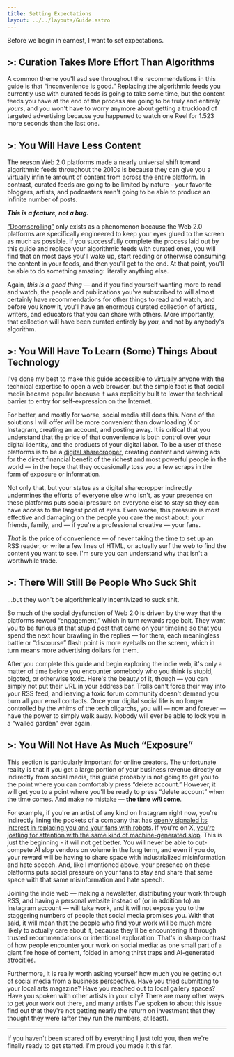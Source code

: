 ```yaml
---
title: Setting Expectations
layout: ../../layouts/Guide.astro
---
```


Before we begin in earnest, I want to set expectations.

## >: Curation Takes More Effort Than Algorithms

A common theme you'll asd see throughout the recommendations in this guide is that “inconvenience is good.” Replacing the <Buzzword definition="Content feeds generated by machine learning algorithms (e.g. TikTok's For You page, X's Home Feed, etc.) instead of manual curation.">algorithmic feeds</Buzzword> you currently use with <Buzzword definition="Content feeds created by manually and intentionally subscribing to different people, publications, and websites.">curated feeds</Buzzword> is going to take some time, but the content feeds you have at the end of the process are going to be truly and entirely *yours*, and you won't have to worry anymore about getting a truckload of targeted advertising because you happened to watch one Reel for 1.523 more seconds than the last one.

## >: You Will Have Less Content

The reason Web 2.0 platforms made a nearly universal shift toward algorithmic feeds throughout the 2010s is because they can give you a virtually infinite amount of content from across the entire platform. In contrast, curated feeds are going to be limited by nature - your favorite bloggers, artists, and podcasters aren't going to be able to produce an infinite number of posts.

***This is a feature, not a bug.***

[“Doomscrolling”](https://en.wikipedia.org/wiki/Doomscrolling) only exists as a phenomenon because the Web 2.0 platforms are specifically engineered to keep your eyes glued to the screen as much as possible. If you successfully complete the process laid out by this guide and replace your algorithmic feeds with curated ones, you will find that on most days you'll wake up, start reading or otherwise consuming the content in your feeds, and then you'll get to the end. At that point, you'll be able to do something amazing: literally anything else.

Again, *this is a good thing* — and if you find yourself wanting more to read and watch, the people and publications you've subscribed to will almost certainly have recommendations for other things to read and watch, and before you know it, you'll have an enormous curated collection of artists, writers, and educators that you can share with others. More importantly, that collection will have been curated entirely by *you*, and not by anybody's algorithm.

## >: You Will Have To Learn (Some) Things About Technology

I've done my best to make this guide accessible to virtually anyone with the technical expertise to open a web browser, but the simple fact is that social media became popular because it was explicitly built to lower the technical barrier to entry for self-expression on the Internet.

For better, and mostly for worse, social media still does this. None of the solutions I will offer will be more convenient than downloading X or Instagram, creating an account, and posting away. It is critical that you understand that the price of that convenience is both control over your digital identity, and the products of your digital labor. To be a user of these platforms is to be a [digital sharecropper](https://www.roughtype.com/?p=634), creating content and viewing ads for the direct financial benefit of the richest and most powerful people in the world — in the hope that they occasionally toss you a few scraps in the form of exposure or information.

Not only that, but your status as a digital sharecropper indirectly undermines the efforts of everyone else who isn't, as your presence on these platforms puts social pressure on everyone else to stay so they can have access to the largest pool of eyes. Even worse, this pressure is most effective and damaging on the people you care the most about: your friends, family, and — if you're a professional creative — your fans.

*That* is the price of convenience — of never taking the time to set up an RSS reader, or write a few lines of HTML, or actually surf the web to find the content you want to see. I'm sure you can understand why that isn't a worthwhile trade.

## >: There Will Still Be People Who Suck Shit
…but they won't be algorithmically incentivized to suck shit.

So much of the social dysfunction of Web 2.0 is driven by the way that the platforms reward “engagement,” which in turn rewards rage bait. They want you to be furious at that stupid post that came on your timeline so that you spend the next hour brawling in the replies — for them, each meaningless battle or “discourse” flash point is more eyeballs on the screen, which in turn means more advertising dollars for them.

After you complete this guide and begin exploring the indie web, it's only a matter of time before you encounter somebody who you think is stupid, bigoted, or otherwise toxic. Here's the beauty of it, though — you can simply not put their URL in your address bar. Trolls can't force their way into your RSS feed, and leaving a toxic forum community doesn't demand you burn all your email contacts. Once your digital social life is no longer controlled by the whims of the tech oligarchs, you will — now and forever — have the power to simply walk away. Nobody will ever be able to lock you in a “walled garden” ever again.  

## >: You Will Not Have As Much “Exposure”
This section is particularly important for online creators. The unfortunate reality is that if you get a large portion of your business revenue directly or indirectly from social media, this guide probably is not going to get you to the point where you can comfortably press “delete account.” However, it will get you to a point where you'll be ready to press “delete account” when the time comes. And make no mistake — **the time *will* come**.

For example, if you're an artist of any kind on Instagram right now, you're indirectly lining the pockets of a company that has [openly signaled its interest in replacing you and your fans with robots](https://www.404media.co/metas-ai-profiles-are-indistinguishable-from-terrible-spam-that-took-over-facebook/). If you're on X, [you're jostling for attention with the same kind of machine-generated slop](https://www.404media.co/hollywood-sign-burning-ai-images-la-wildfire/). This is just the beginning - it will not get better. You will never be able to out-compete AI slop vendors on volume in the long term, and even if you do, your reward will be having to share space with industrialized misinformation and hate speech. And, like I mentioned above, your presence on these platforms puts social pressure on your fans to stay and share that same space with that same misinformation and hate speech.

Joining the indie web — making a newsletter, distributing your work through RSS, and having a personal website instead of (or in addition to) an Instagram account — will take work, and it will not expose you to the staggering numbers of people that social media promises you. With that said, it will mean that the people who find your work will be much more likely to actually care about it, because they'll be encountering it through trusted recommendations or intentional exploration. That's in sharp contrast of how people encounter your work on social media: as one small part of a giant fire hose of content, folded in among thirst traps and AI-generated atrocities. 

Furthermore, it is really worth asking yourself how much you're getting out of social media from a business perspective. Have you tried submitting to your local arts magazine? Have you reached out to local gallery spaces? Have you spoken with other artists in your city? There are many other ways to get your work out there, and many artists I've spoken to about this issue find out that they're not getting nearly the return on investment that they thought they were (after they run the numbers, at least).

---

If you haven't been scared off by everything I just told you, then we're finally ready to get started. I'm proud you made it this far.

<GuidePrevNext />